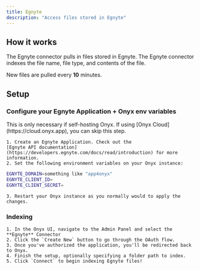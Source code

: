```yaml
---
title: Egnyte
description: "Access files stored in Egnyte"
---
```


## How it works

The Egnyte connector pulls in files stored in Egnyte. The Egnyte connector indexes the
file name, file type, and contents of the file.

New files are pulled every **10** minutes.

## Setup

### Configure your Egnyte Application + Onyx env variables

<Info>
  This is only necessary if self-hosting Onyx. If using [Onyx
  Cloud](https://cloud.onyx.app), you can skip this step.
</Info>

    1. Create an Egnyte Application. Check out the
    [Egnyte API documentation](https://developers.egnyte.com/docs/read/introduction) for more information.
    2. Set the following environment variables on your Onyx instance:

```bash
EGNYTE_DOMAIN=something like "app4onyx"
EGNYTE_CLIENT_ID=
EGNYTE_CLIENT_SECRET=
```

    3. Restart your Onyx instance as you normally would to apply the changes.

### Indexing

    1. In the Onyx UI, navigate to the Admin Panel and select the **Egnyte** Connector
    2. Click the `Create New` button to go through the OAuth flow.
    3. Once you've authorized the application, you'll be redirected back to Onyx.
    4. Finish the setup, optionally specifying a folder path to index.
    5. Click `Connect` to begin indexing Egnyte files!
